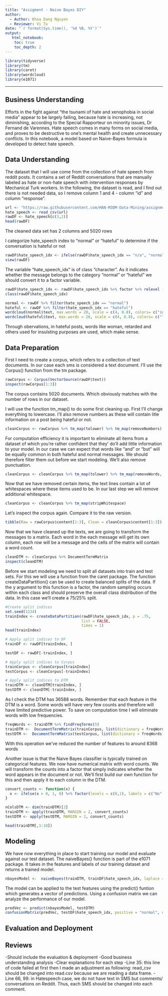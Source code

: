```yaml
---
title: "Assigment - Naive Bayes DIY"
author:
  - Author: Khoa Dang Nguyen
  - Reviewer: Vi Tu
date: "`r format(Sys.time(), '%d %B, %Y')`"
output:
   html_notebook:
    toc: true
    toc_depth: 2
---
```


```r
library(tidyverse)
library(tm)
library(caret)
library(wordcloud)
library(e1071)
```

---


## Business Understanding
Efforts in the fight against "the tsunami of hate and xenophobia in social media" appear to be largely failing, because hate is increasing, not diminishing, according to the Special Rapporteur on minority issues, Dr Fernand de Varennes. Hate speech comes in many forms on social media, and proves to be destructive to one's mental health and create unnecessary conflicts. In this notebook, a model based on Naive-Bayes formula is developed to detect hate speech.



## Data Understanding
The dataset that I will use come from the collection of hate speech from reddit posts. It contains a set of Reddit conversations that are manually labeled as hate or non-hate speech with intervention responses by Mechanical Turk workers. In the following, the dataset is read, and I find out there is not needed data, so I remove column 1 and 4 - column "id" and column "response".


```r
url <- "https://raw.githubusercontent.com/HAN-M3DM-Data-Mining/assignments/master/datasets/NB-reddit-hate-speech.csv"
hate_speech <- read_csv(url)
rawDF <- hate_speech[c(3,2)]
head(rawDF)
```

The cleaned data set has 2 columns and 5020 rows

I categorize hate_speech index to "normal" or "hateful" to determine if the conversation is hateful or not
```r
rawDF$hate_speech_idx <- ifelse(rawDF$hate_speech_idx == "n/a", "normal", "hateful")
view(rawDF)
```

The variable "hate_speech_idx" is of class "character". As it indicates whether the message belongs to the category "normal" or "hateful" we should convert it to a factor variable.

```r
rawDF$hate_speech_idx <- rawDF$hate_speech_idx %>% factor %>% relevel ("hateful")
class(rawDF$hate_speech_idx)
```


```r
normal <- rawDF %>% filter(hate_speech_idx == "normal")
hateful <- rawDF %>% filter(hate_speech_idx == "hateful")
wordcloud(normal$text, max.words = 20, scale = c(4, 0.8), colors= c("indianred1","indianred2","indianred3","indianred"))
wordcloud(hateful$text, max.words = 20, scale = c(4, 0.8), colors= c("lightsteelblue1","lightsteelblue2","lightsteelblue3","lightsteelblue"))
```
Through obervations, in hateful posts, words like woman, retarded and others used for insulsting purposes are used, which make sense. 

## Data Preparation

First I need to create a corpus, which refers to a collection of text documents. In our case each sms is considered a text document. I’ll use the Corpus() function from the tm package.


```r
rawCorpus <- Corpus(VectorSource(rawDF$text))
inspect(rawCorpus[1:3])
```
The corpus contains 5020 documents. Which obviously matches with the number of rows in our dataset.

I will use the function tm_map() to do some first cleaning up. First I’ll change everything to lowercase. I’ll also remove numbers as these will contain litle information on a post being hateful or not.

```r
cleanCorpus <- rawCorpus %>% tm_map(tolower) %>% tm_map(removeNumbers)

```
For computation efficiency it is important to eliminate all items from a dataset of which you’re rather confident that they’ do’ll add little information to your model. In our case we can expect that words like “and” or “but” will be equally common in both hateful and normal messages. We should therefore filter them out before we start modeling. We’ll also remove punctuation.


```r
cleanCorpus <- cleanCorpus %>% tm_map(tolower) %>% tm_map(removeWords, stopwords()) %>% tm_map(removePunctuation)
```

Now that we have removed certain items, the text lines contain a lot of whitespaces where these items used to be. In our last step we will remove additional whitespace.

```r
cleanCorpus <- cleanCorpus %>% tm_map(stripWhitespace)
```

Let’s inspect the corpus again. Compare it to the raw version.

```r
tibble(Raw = rawCorpus$content[1:3], Clean = cleanCorpus$content[1:3])
```
Now that we have cleaned up the texts, we are going to transform the messages to a matrix. Each word in the each message will get its own column, each row will be a message and the cells of the matrix will contain a word count.

```r
cleanDTM <- cleanCorpus %>% DocumentTermMatrix
inspect(cleanDTM)
```
Before we start modeling we need to split all datasets into train and test sets. For this we will use a function from the caret package. The function createDataPartition() can be used to create balanced splits of the data. If the y argument to this function is a factor, the random sampling occurs within each class and should preserve the overall class distribution of the data. In this case we’ll create a 75/25% split.


```r
#Create split indices
set.seed(1234)
trainIndex <- createDataPartition(rawDF$hate_speech_idx, p = .75, 
                                  list = FALSE, 
                                  times = 1)
head(trainIndex)
```

```r
# Apply split indices to DF
trainDF <- rawDF[trainIndex, ]
```

```r
testDF <- rawDF[-trainIndex, ]

# Apply split indices to Corpus
trainCorpus <- cleanCorpus[trainIndex]
testCorpus <- cleanCorpus[-trainIndex]

# Apply split indices to DTM
trainDTM <- cleanDTM[trainIndex, ]
testDTM <- cleanDTM[-trainIndex, ]
```
As I check the DTM has 36588 words. Remember that each feature in the DTM is a word. Some words will have very few counts and therefore will have limited predictive power. To save on computation time I will eliminate words with low frequencies.
```r
freqWords <- trainDTM %>% findFreqTerms(5)
trainDTM <-  DocumentTermMatrix(trainCorpus, list(dictionary = freqWords))
testDTM <-  DocumentTermMatrix(testCorpus, list(dictionary = freqWords))
```
With this operation we’ve reduced the number of features to around 8368 words

Another issue is that the Naive Bayes classifier is typically trained on categorical features. We now have numerical matrix with word counts. We will transform the counts into a factor that simply indicates whether the word appears in the document or not. We’ll first build our own function for this and then apply it to each column in the DTM.
```r
convert_counts <- function(x) {
  x <- ifelse(x > 0, 1, 0) %>% factor(levels = c(0,1), labels = c("No", "Yes"))
}

nColsDTM <- dim(trainDTM)[2]
trainDTM <- apply(trainDTM, MARGIN = 2, convert_counts)
testDTM <- apply(testDTM, MARGIN = 2, convert_counts)

head(trainDTM[,1:10])
```



## Modeling
We have now everything in place to start training our model and evaluate against our test dataset. The naiveBayes() function is part of the e1071 package. It takes in the features and labels of our training dataset and returns a trained model.

```r
nbayesModel <-  naiveBayes(trainDTM, trainDF$hate_speech_idx, laplace = 1)
```

The model can be applied to the test features using the predict() funtion which generates a vector of predictions. Using a confusion matrix we can analyze the performance of our model.

```r
predVec <- predict(nbayesModel, testDTM)
confusionMatrix(predVec, testDF$hate_speech_idx, positive = "normal", dnn = c("Prediction", "True"))
```

## Evaluation and Deployment

## Reviews
-Should include the evaluation & deployment
-Good business understanding analysis
-Clear explanations for each step
-Line 35: this line of code failed at first then I made an adjustment as following:
read_csv should be changed into read.csv because we are reading a data frame. 
-Line 66, 99: in Hatespeech case, we do not have text in SMS but comments/ conversations on Reddit. Thus, each SMS should be changed into each comment.